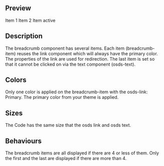 ## Preview

<osds-breadcrumb>
  <osds-breadcrumb-item>
    <osds-link color="primary">Item 1</osds-link>
  </osds-breadcrumb-item>
  <osds-breadcrumb-item>
    <osds-link color="primary">Item 2</osds-link>
  </osds-breadcrumb-item>
  <osds-breadcrumb-item>
    <osds-text>Item active</osds-text>
  </osds-breadcrumb-item>
</osds-breadcrumb>

## Description

The breadcrumb component has several items.
Each item (breadcrumb-item) reuses the link component which will always have the primary color. The properties of the link are used for redirection.
The last item is set so that it cannot be clicked on via the text component (osds-text).

## Colors

Only one color is applied on the breadcrumb-item with the osds-link: Primary.
The primary color from your theme is applied.

## Sizes

The Code has the same size that the osds link and osds text.

## Behaviours

The breadcrumb items are all displayed if there are 4 or less of them.
Only the first and the last are displayed if there are more than 4.
